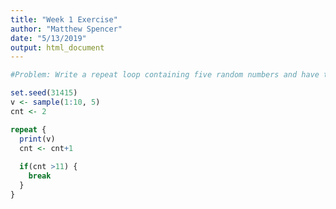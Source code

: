 ```yaml
---
title: "Week 1 Exercise"
author: "Matthew Spencer"
date: "5/13/2019"
output: html_document
---
```


```r
#Problem: Write a repeat loop containing five random numbers and have the loop repeat itself exactly ten times before it stops.

set.seed(31415)
v <- sample(1:10, 5)
cnt <- 2

repeat {
  print(v)
  cnt <- cnt+1
  
  if(cnt >11) {
    break
  }
}
```